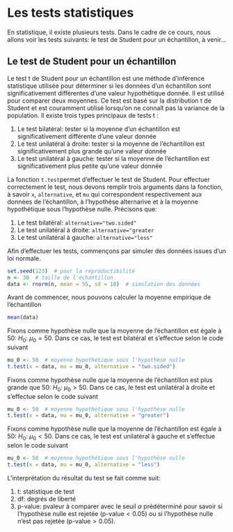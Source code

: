 # Les tests statistiques

En statistique, il existe plusieurs tests. Dans le cadre de ce cours, nous allons voir les tests suivants: le test de Student pour un échantillon, à venir... 

## Le test de Student pour un échantillon   

Le test t de Student pour un échantillon est une méthode d'inférence statistique utilisée pour déterminer si les données d'un échantillon sont significativement différentes d'une valeur hypothétique donnée. Il est utilisé pour comparer deux moyennes. Ce test est basé sur la distribution t de Student et est couramment utilisé lorsqu'on ne connaît pas la variance de la population. Il existe trois types principaux de tests t :

1. Le test bilatéral: tester si la moyenne d'un échantillon est significativement différente d'une valeur donnée
1. Le test unilatéral à droite: tester si la moyenne de l'échantillon est significativement plus grande qu'une valeur donnée
1. Le test unilatéral à gauche: tester si la moyenne de l'échantillon est significativement plus petite qu'une valeur donnée

La fonction `t.test`permet d'effectuer le test de Student. Pour effectuer correctement le test, nous devons remplir trois arguments dans la fonction, à savoir `x`, `alternative`, et `mu` qui correspondent respectivement aux données de l'échantillon, à l'hypothèse alternarive et à la moyenne hypothétique sous l'hypothèse nulle. Précisons que: 

1. Le test bilatéral: `alternative="two.sided"`
1. Le test unilatéral à droite: `alternative="greater`
1. Le test unilatéral à gauche: `alternative="less"`

Afin d'effectuer les tests, commençons par simuler des données issues d'un loi normale. 

```r

set.seed(123)  # pour la reproductibilité
n <- 30  # taille de l'échantillon
data <- rnorm(n, mean = 55, sd = 10)  # simulation des données 

```

Avant de commencer, nous pouvons calculer la moyenne empirique de l'échantillon 

```r

mean(data)

```

Fixons comme hypothèse nulle que la moyenne de l'échantillon est égale à 50: $H_{0}$: $\mu_{0}=50$. Dans ce cas, le test est bilatéral et s'effectue selon le code suivant

```r

mu_0 <- 50  # moyenne hypothétique sous l'hypothèse nulle 
t.test(x = data, mu = mu_0, alternative = "two.sided")

```

Fixons comme hypothèse nulle que la moyenne de l'échantillon est plus grande que 50: $H_{0}$: $\mu_{0}>50$. Dans ce cas, le test est unilatéral à droite et s'effectue selon le code suivant

```r

mu_0 <- 50  # moyenne hypothétique sous l'hypothèse nulle 
t.test(x = data, mu = mu_0, alternative = "greater")

```

Fixons comme hypothèse nulle que la moyenne de l'échantillon est égale à 50: $H_{0}$: $\mu_{0}<50$. Dans ce cas, le test est unilatéral à gauche et s'effectue selon le code suivant

```r

mu_0 <- 50  # moyenne hypothétique sous l'hypothèse nulle 
t.test(x = data, mu = mu_0, alternative = "less")

```

L'interprétation du résultat du test se fait comme suit: 

1. t: statistique de test 
1. df: degrés de liberté 
1. p-value: pvaleur à comparer avec le seuil $\alpha$ prédéterminé pour savoir si l'hypothèse nulle est rejetée (p-value$<0.05$) ou si l'hypothèse nulle n'est pas rejetée (p-value$>0.05$). 